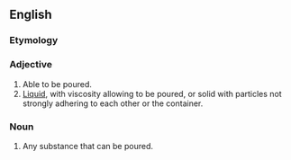 ==English==

===Etymology===
{{suffix|en|pour|able}}

===Adjective===
{{en-adj}}

# Able to be poured.
# [[liquid|Liquid]], with viscosity allowing to be poured, or solid with particles not strongly adhering to each other or the container. {{rfex|en}}

===Noun===
{{en-noun}}

# Any substance that can be poured.